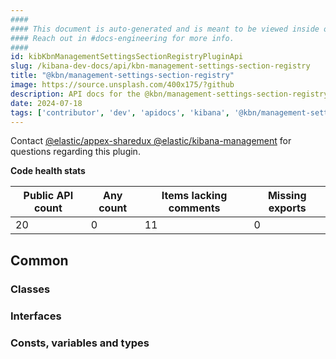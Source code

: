 ```yaml
---
####
#### This document is auto-generated and is meant to be viewed inside our experimental, new docs system.
#### Reach out in #docs-engineering for more info.
####
id: kibKbnManagementSettingsSectionRegistryPluginApi
slug: /kibana-dev-docs/api/kbn-management-settings-section-registry
title: "@kbn/management-settings-section-registry"
image: https://source.unsplash.com/400x175/?github
description: API docs for the @kbn/management-settings-section-registry plugin
date: 2024-07-18
tags: ['contributor', 'dev', 'apidocs', 'kibana', '@kbn/management-settings-section-registry']
---
```




Contact [@elastic/appex-sharedux @elastic/kibana-management](https://github.com/orgs/elastic/teams/appex-sharedux ) for questions regarding this plugin.

**Code health stats**

| Public API count  | Any count | Items lacking comments | Missing exports |
|-------------------|-----------|------------------------|-----------------|
| 20 | 0 | 11 | 0 |

## Common

### Classes
<DocDefinitionList data={kbnManagementSettingsSectionRegistryObj.common.classes}/>

### Interfaces
<DocDefinitionList data={kbnManagementSettingsSectionRegistryObj.common.interfaces}/>

### Consts, variables and types
<DocDefinitionList data={kbnManagementSettingsSectionRegistryObj.common.misc}/>

